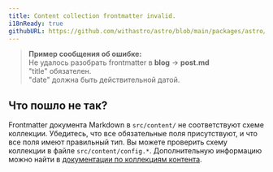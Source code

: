 ```yaml
---
title: Content collection frontmatter invalid.
i18nReady: true
githubURL: https://github.com/withastro/astro/blob/main/packages/astro/src/core/errors/errors-data.ts
---
```


> **Пример сообщения об ошибке:**<br/>
Не удалось разобрать frontmatter в **blog** → **post.md**<br/>
"title" обязателен.<br/>
"date" должна быть действительной датой.

## Что пошло не так?

Frontmatter документа Markdown в `src/content/` не соответствуют схеме коллекции.
Убедитесь, что все обязательные поля присутствуют, и что все поля имеют правильный тип.
Вы можете проверить схему коллекции в файле `src/content/config.*`.
Дополнительную информацию можно найти в [документации по коллекциям контента](/ru/guides/content-collections/).


